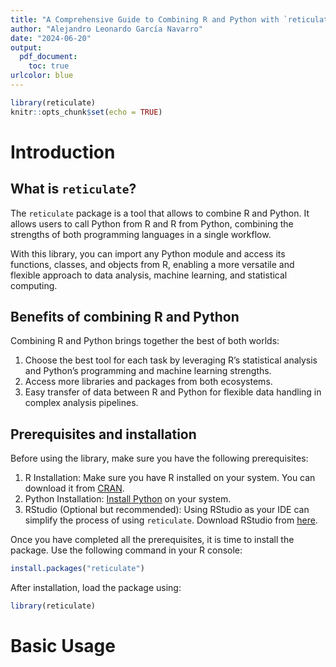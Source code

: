 ```yaml
---
title: "A Comprehensive Guide to Combining R and Python with `reticulate`"
author: "Alejandro Leonardo García Navarro"
date: "2024-06-20"
output: 
  pdf_document:
    toc: true
urlcolor: blue
---
```


```r
library(reticulate)
knitr::opts_chunk$set(echo = TRUE)
```

# Introduction
## What is `reticulate`?
The `reticulate` package is a tool that allows to combine R and Python. It allows users to call Python from R and R from Python, combining the strengths of both programming languages in a single workflow.

With this library, you can import any Python module and access its functions, classes, and objects from R, enabling a more versatile and flexible approach to data analysis, machine learning, and statistical computing.

## Benefits of combining R and Python
Combining R and Python brings together the best of both worlds:

1. Choose the best tool for each task by leveraging R's statistical analysis and Python's programming and machine learning strengths.
2. Access more libraries and packages from both ecosystems.
3. Easy transfer of data between R and Python for flexible data handling in complex analysis pipelines.

## Prerequisites and installation
Before using the library, make sure you have the following prerequisites:

1. R Installation: Make sure you have R installed on your system. You can download it from  [CRAN](https://cran.r-project.org/).
2. Python Installation: [Install Python](https://www.python.org/downloads/) on your system.
3. RStudio (Optional but recommended): Using RStudio as your IDE can simplify the process of using `reticulate`. Download RStudio from [here](https://posit.co/download/rstudio-desktop/).

Once you have completed all the prerequisites, it is time to install the package. Use the following command in your R console:
```r
install.packages("reticulate")
```

After installation, load the package using:
```r
library(reticulate)
```



# Basic Usage




